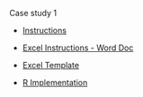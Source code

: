 Case study 1

* [Instructions](./2017-09-08_life-table/1-instructions.html)

* [Excel Instructions - Word Doc](./2017-09-08_life-table/2-excel-instructions.docx)

* [Excel Template](./2017-09-08_life-table/2-excel-implementation.xlsx)

* [R Implementation](./2017-09-08_life-table/3-r-implementation.html)